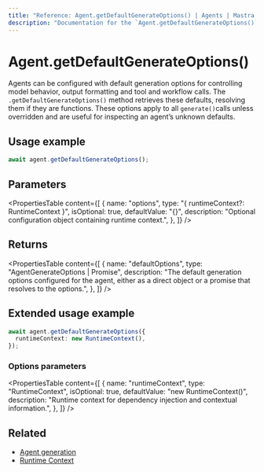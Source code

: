 ```yaml
---
title: "Reference: Agent.getDefaultGenerateOptions() | Agents | Mastra Docs"
description: "Documentation for the `Agent.getDefaultGenerateOptions()` method in Mastra agents, which retrieves the default options used for generate calls."
---
```


# Agent.getDefaultGenerateOptions()

Agents can be configured with default generation options for controlling model behavior, output formatting and tool and workflow calls. The `.getDefaultGenerateOptions()` method retrieves these defaults, resolving them if they are functions. These options apply to all `generate()`calls unless overridden and are useful for inspecting an agent’s unknown defaults.

## Usage example

```typescript copy
await agent.getDefaultGenerateOptions();
```

## Parameters

<PropertiesTable
  content={[
    {
      name: "options",
      type: "{ runtimeContext?: RuntimeContext }",
      isOptional: true,
      defaultValue: "{}",
      description: "Optional configuration object containing runtime context.",
    },
  ]}
/>

## Returns

<PropertiesTable
  content={[
    {
      name: "defaultOptions",
      type: "AgentGenerateOptions | Promise<AgentGenerateOptions>",
      description:
        "The default generation options configured for the agent, either as a direct object or a promise that resolves to the options.",
    },
  ]}
/>

## Extended usage example

```typescript copy
await agent.getDefaultGenerateOptions({
  runtimeContext: new RuntimeContext(),
});
```

### Options parameters

<PropertiesTable
  content={[
    {
      name: "runtimeContext",
      type: "RuntimeContext",
      isOptional: true,
      defaultValue: "new RuntimeContext()",
      description:
        "Runtime context for dependency injection and contextual information.",
    },
  ]}
/>

## Related

- [Agent generation](/docs/agents/overview#generating-responses)
- [Runtime Context](/docs/server-db/runtime-context)
